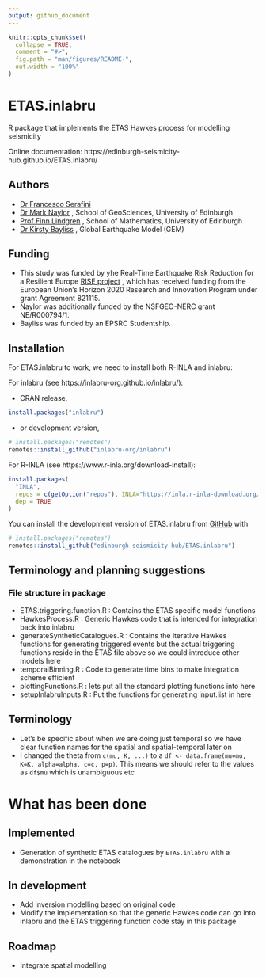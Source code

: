 ```yaml
---
output: github_document
---
```


<!-- README.md is generated from README.Rmd. Please edit the .Rmd file -->

```r
knitr::opts_chunk$set(
  collapse = TRUE,
  comment = "#>",
  fig.path = "man/figures/README-",
  out.width = "100%"
)
```

# ETAS.inlabru

<!-- badges: start -->
<!-- badges: end -->

R package that implements the ETAS Hawkes process for modelling seismicity

Online documentation: https://edinburgh-seismicity-hub.github.io/ETAS.inlabru/

## Authors

- [Dr Francesco Serafini](https://scholar.google.com/citations?user=NVDOxTcAAAAJ&hl=en)
- [Dr Mark Naylor](https://blogs.ed.ac.uk/mnaylor/) , School of GeoSciences, University of Edinburgh
- [Prof Finn Lindgren](https://www.maths.ed.ac.uk/~flindgre/) , School of Mathematics, University of Edinburgh
- [Dr Kirsty Bayliss](https://www.linkedin.com/in/kirsty-bayliss-9a6604a1/?originalSubdomain=uk) , Global Earthquake Model (GEM)

## Funding

- This study was funded by yhe Real-Time Earthquake Risk Reduction for a Resilient Europe
  [RISE project](http://www.rise-eu.org/home/) , which has received funding from the European
  Union's Horizon 2020 Research and Innovation Program under grant Agreement 821115. 
- Naylor was additionally funded by the NSFGEO-NERC grant NE/R000794/1. 
- Bayliss was funded by an EPSRC Studentship.

## Installation

For ETAS.inlabru to work, we need to install both R-INLA and inlabru:

For inlabru (see https://inlabru-org.github.io/inlabru/):

* CRAN release,
``` r
install.packages("inlabru")
```
* or development version,
``` r
# install.packages("remotes")
remotes::install_github("inlabru-org/inlabru")
```

For R-INLA (see https://www.r-inla.org/download-install):
``` r
install.packages(
  "INLA",
  repos = c(getOption("repos"), INLA="https://inla.r-inla-download.org/R/testing"),
  dep = TRUE
)
```

You can install the development version of ETAS.inlabru from [GitHub](https://github.com/) with
``` r
# install.packages("remotes")
remotes::install_github("edinburgh-seismicity-hub/ETAS.inlabru")
```

## Terminology and planning suggestions

### File structure in package

- ETAS.triggering.function.R : Contains the ETAS specific model functions
- HawkesProcess.R : Generic Hawkes code that is intended for integration back into inlabru
- generateSyntheticCatalogues.R : Contains the iterative Hawkes functions for generating triggered events but the actual triggering functions reside in the ETAS file above so we could introduce other models here
- temporalBinning.R : Code to generate time bins to make integration scheme efficient
- plottingFunctions.R : lets put all the standard plotting functions into here
- setupInlabruInputs.R : Put the functions for generating input.list in here

## Terminology

- Let's be specific about when we are doing just temporal so we have clear function names for the spatial and spatial-temporal later on
- I changed the theta from `c(mu, K, ...)` to a `df <- data.frame(mu=mu, K=K, alpha=alpha, c=c, p=p)`. This means we should refer to the values as `df$mu` which is unambiguous etc

# What has been done

## Implemented

- Generation of synthetic ETAS catalogues by `ETAS.inlabru` with a demonstration in the notebook

## In development

- Add inversion modelling based on original code
- Modify the implementation so that the generic Hawkes code can go into
  inlabru and the ETAS triggering function code stay in this package

## Roadmap

- Integrate spatial modelling
